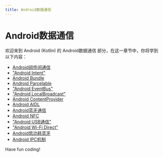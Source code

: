 ```yaml
---
title: Android数据通信
---
```


# Android数据通信

欢迎来到 Android (Kotlin) 的 Android数据通信 部分，在这一章节中，你将学到以下内容：

- [Android组件间通信](./0-android-intercomponent-communication.mdx)
- ["Android Intent"](./1-android-intent.mdx)
- [Android Bundle](./2-android-bundle.mdx)
- [Android Parcelable](./3-android-parcelable.mdx)
- ["Android EventBus"](./4-android-eventbus.mdx)
- ["Android LocalBroadcast"](./5-android-localbroadcast.mdx)
- [Android ContentProvider](./6-android-contentprovider.mdx)
- [Android AIDL](./7-android-aidl.mdx)
- [Android蓝牙通信](./8-android-bluetooth-communication.mdx)
- [Android NFC](./9-android-nfc.mdx)
- ["Android USB通信"](./10-android-usb-communication.mdx)
- ["Android Wi-Fi Direct"](./11-android-wi-fi-direct.mdx)
- [Android低功耗蓝牙](./12-android-low-energy-bluetooth.mdx)
- [Android IPC机制](./13-android-ipc-mechanism.mdx)

Have fun coding!